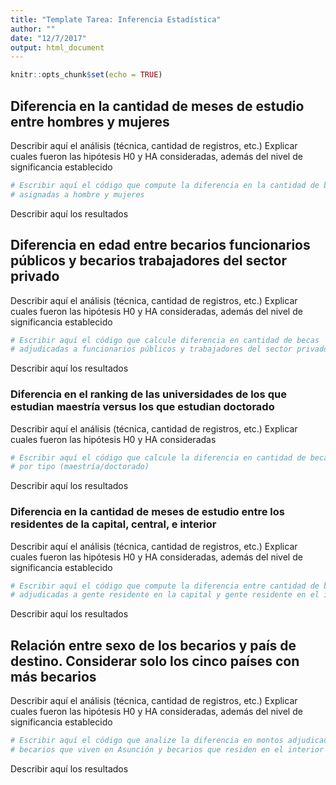 ```yaml
---
title: "Template Tarea: Inferencia Estadística"
author: ""
date: "12/7/2017"
output: html_document
---
```


```r
knitr::opts_chunk$set(echo = TRUE)
```

## Diferencia en la cantidad de meses de estudio entre hombres y mujeres

Describir aquí el análisis (técnica, cantidad de registros, etc.) Explicar cuales fueron las hipótesis H0 y HA consideradas, además del nivel de significancia establecido

```r
# Escribir aquí el código que compute la diferencia en la cantidad de becas 
# asignadas a hombre y mujeres
```

Describir aquí los resultados

## Diferencia en edad entre becarios funcionarios públicos y becarios trabajadores del sector privado

Describir aquí el análisis (técnica, cantidad de registros, etc.) Explicar cuales fueron las hipótesis H0 y HA consideradas, además del nivel de significancia establecido

```r
# Escribir aquí el código que calcule diferencia en cantidad de becas 
# adjudicadas a funcionarios públicos y trabajadores del sector privado
```

Describir aquí los resultados

### Diferencia en el ranking de las universidades de los que estudian maestría versus los que estudian doctorado

Describir aquí el análisis (técnica, cantidad de registros, etc.) Explicar cuales fueron las hipótesis H0 y HA consideradas

```r
# Escribir aquí el código que calcule la diferencia en cantidad de becas 
# por tipo (maestría/doctorado)
```

Describir aquí los resultados

### Diferencia en la cantidad de meses de estudio entre los residentes de la capital, central, e interior

Describir aquí el análisis (técnica, cantidad de registros, etc.) Explicar cuales fueron las hipótesis H0 y HA consideradas, además del nivel de significancia establecido

```r
# Escribir aquí el código que compute la diferencia entre cantidad de becas 
# adjudicadas a gente residente en la capital y gente residente en el interior
```

Describir aquí los resultados

## Relación entre sexo de los becarios y país de destino. Considerar solo los cinco países con más becarios

Describir aquí el análisis (técnica, cantidad de registros, etc.) Explicar cuales fueron las hipótesis H0 y HA consideradas, además del nivel de significancia establecido

```r
# Escribir aquí el código que analize la diferencia en montos adjudicados entre 
# becarios que viven en Asunción y becarios que residen en el interior del país
```

Describir aquí los resultados